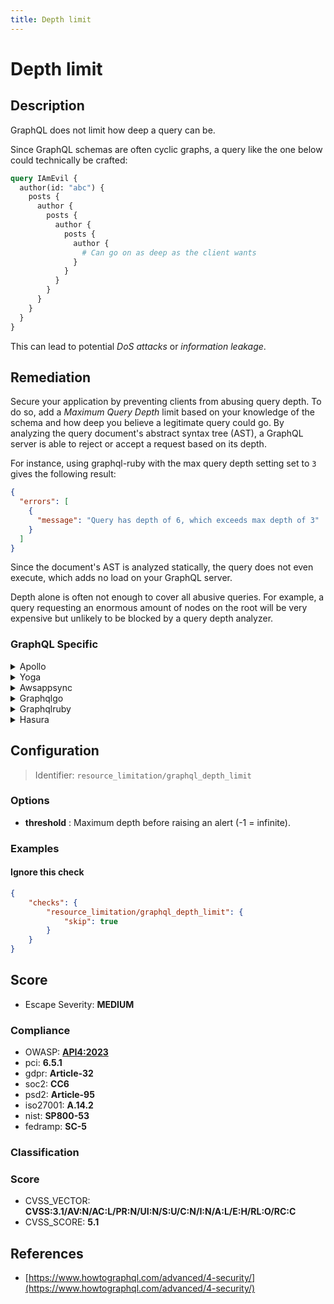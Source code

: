 ```yaml
---
title: Depth limit
---
```


# Depth limit

## Description

GraphQL does not limit how deep a query can be.

Since GraphQL schemas are often cyclic graphs, a query like the one below could technically be crafted:

```graphql
query IAmEvil {
  author(id: "abc") {
    posts {
      author {
        posts {
          author {
            posts {
              author {
                # Can go on as deep as the client wants
              }
            }
          }
        }
      }
    }
  }
}
```

This can lead to potential *DoS attacks* or *information leakage*.


## Remediation

Secure your application by preventing clients from abusing query depth.
To do so, add a *Maximum Query Depth* limit based on your knowledge of the schema and how deep you believe a legitimate query could go.
By analyzing the query document's abstract syntax tree (AST), a GraphQL server is able to reject or accept a request based on its depth.

For instance, using graphql-ruby with the max query depth setting set to `3` gives the following result:

```json
{
  "errors": [
    {
      "message": "Query has depth of 6, which exceeds max depth of 3"
    }
  ]
}
```

Since the document's AST is analyzed statically, the query does not even execute, which adds no load on your GraphQL server.

Depth alone is often not enough to cover all abusive queries. For example, a query requesting an enormous amount of nodes on the root will be very expensive but unlikely to be blocked by a query depth analyzer.



### GraphQL Specific

<details>
    <summary>Apollo</summary>

For the Apollo framework engine, ensure that you are implementing depth limiting to prevent overly complex queries from overloading the server. This can be achieved by using a validation rule that checks the depth of each query and rejects those that exceed a certain threshold. Libraries such as `graphql-depth-limit` can be used to easily set up depth limiting in your Apollo server configuration.

</details>

<details>
    <summary>Yoga</summary>

Ensure that the Yoga framework engine is updated to the latest version to mitigate any known vulnerabilities. Regularly review and apply security patches as they become available. Additionally, implement proper input validation to prevent injection attacks and configure the engine with secure defaults to minimize the risk of misconfiguration. Always follow best practices for authentication and authorization to protect sensitive data and resources.

</details>

<details>
    <summary>Awsappsync</summary>

To prevent issues with depth limits in AWS AppSync, it is recommended to define and enforce depth limiting on your GraphQL operations. This can be achieved by setting a maximum depth for queries in the AWS AppSync settings. Additionally, consider implementing cost analysis to ensure that queries do not exceed complexity that can impact performance. By using these strategies, you can protect your API against overly complex queries that could lead to performance degradation or abuse.

</details>

<details>
    <summary>Graphqlgo</summary>

To mitigate potential security vulnerabilities in the GraphQL Go framework engine, it is recommended to implement depth limiting on queries. Depth limiting restricts the complexity of the queries that can be executed by setting a maximum depth for each query. This prevents malicious users from crafting deeply nested queries that could potentially lead to performance issues or denial of service. To enforce depth limits, you can use middleware or custom logic that analyzes the query's abstract syntax tree (AST) before execution and rejects queries that exceed the specified depth threshold.

</details>

<details>
    <summary>Graphqlruby</summary>

In the GraphQL Ruby framework, to mitigate the risk of overly complex queries that can lead to performance issues or denial of service, implement a depth limit for queries. You can use the `max_depth` option in your schema definition to enforce a maximum depth for incoming queries. This will ensure that users cannot submit queries that exceed a certain level of nested fields, which can protect your application from unnecessary load and potential abuse. Additionally, consider using the graphql-depth_limit gem for more advanced depth limiting features.

</details>

<details>
    <summary>Hasura</summary>

To mitigate potential security risks in the Hasura framework engine, ensure that all GraphQL queries are validated against a strict schema and implement role-based access controls (RBAC) to limit permissions based on user roles. Additionally, use prepared statements or parameterized queries to prevent injection attacks, and regularly update the Hasura engine to the latest version to benefit from security patches and improvements.

</details>

## Configuration

> Identifier: `resource_limitation/graphql_depth_limit`

### Options

- **threshold** : Maximum depth before raising an alert (-1 = infinite).




### Examples



#### Ignore this check

```json
{
    "checks": {
        "resource_limitation/graphql_depth_limit": {
            "skip": true
        }
    }
}
```




## Score

- Escape Severity: **<span className="medium-severity">MEDIUM</span>**

### Compliance

- OWASP: **[API4:2023](https://github.com/OWASP/API-Security/blob/master/editions/2023/en/0xa4-unrestricted-resource-consumption.md)**
- pci: **6.5.1**
- gdpr: **Article-32**
- soc2: **CC6**
- psd2: **Article-95**
- iso27001: **A.14.2**
- nist: **SP800-53**
- fedramp: **SC-5**

### Classification






### Score

- CVSS_VECTOR: **CVSS:3.1/AV:N/AC:L/PR:N/UI:N/S:U/C:N/I:N/A:L/E:H/RL:O/RC:C**
- CVSS_SCORE: **5.1**

## References

- [https://www.howtographql.com/advanced/4-security/](https://www.howtographql.com/advanced/4-security/)
  
